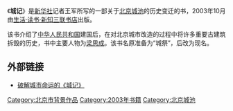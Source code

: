 {{Unreferenced|time=2019-01-31T03:18:03+00:00}}
《'''城记'''》是[[新华社|新华社]]记者王军所写的一部关于[[北京城池|北京城池]]的历史变迁的书，2003年10月由[[生活·读书·新知三联书店|生活·读书·新知三联书店]]出版。

该书介绍了[[中华人民共和国|中华人民共和国]]建国后，在对北京城市改造的过程中将许多重要古建筑拆毁的历史，书中主要人物为[[梁思成|梁思成]]。该书名原准备为“城祭”，后改为现名。

==外部链接==
* [https://web.archive.org/web/20070311141531/http://www.csonline.com.cn/changsha/cbpl/t20040109_96494.htm 破解城市命运的《城记》]

[[Category:北京市背景作品|Category:北京市背景作品]]
[[Category:2003年书籍|Category:2003年书籍]]
[[Category:北京城池|Category:北京城池]]
{{Beijing-stub}}